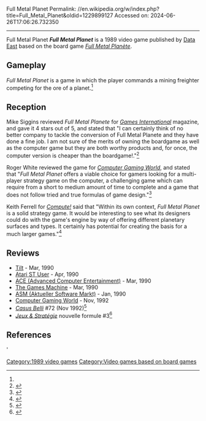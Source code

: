 Full Metal Planet
Permalink: //en.wikipedia.org/w/index.php?title=Full_Metal_Planet&oldid=1229899127
Accessed on: 2024-06-26T17:06:26.732350



------
Full Metal Planet
{{Short description|1989 video game}}
{{Infobox video game
| collapsible = 
| state = 
| italic title = 
| title = Full Metal Planet
| image = Full Metal Planet cover.jpg
| alt = 
| caption = 
| developer = Infogrames
| publisher = [[Data East]]
| series = 
| engine = 
| platforms = [[MS-DOS]], [[Classic Mac OS]], [[Amiga]]
| released = 1989
| genre = [[Turn-based strategy]]
| modes = 
}}'''''Full Metal Planet''''' is a 1989 video game published by [[Data East]] based on the board game ''[[Full Metal Planète]]''.

==Gameplay==
''Full Metal Planet'' is a game in which the player commands a mining freighter competing for the ore of a planet.<ref name="CGW80"/>

==Reception==
Mike Siggins reviewed ''Full Metal Planete'' for ''[[Games International]]'' magazine, and gave it 4 stars out of 5, and stated that "I can certainly think of no better company to tackle the conversion of Full Metal Planete and they have done a fine job. I am not sure of the merits of owning the boardgame as well as the computer game but they are both worthy products and, for once, the computer version is cheaper than the boardgame!."<ref name="gi12">{{cite journal | last = Siggins |first = Mike | title =Computer Games | journal = [[Games International]] | issue = 12 | pages =48–49 |date=January 1990}}</ref>

Roger White reviewed the game for ''[[Computer Gaming World]]'', and stated that "''Full Metal Planet'' offers a viable choice for gamers looking for a multi-player strategy game on the computer, a challenging game which can require from a short to medium amount of time to complete and a game that does not follow tried and true formulas of game design."<ref name="CGW80">{{cite magazine |last=White |first=Roger |title=The Tides of Ambition: Data East's Full Metal Planet |magazine=Computer Gaming World |date=March 1991 |volume=1 |issue=80 |pages=40, 42}}</ref>

Keith Ferrell for ''[[Compute!]]'' said that "Within its own context, ''Full Metal Planet'' is a solid strategy game. It would be interesting to see what its designers could do with the game's engine by way of offering different planetary surfaces and types. It certainly has potential for creating the basis for a much larger games."<ref>{{cite web | url=https://archive.org/details/1991-05-compute-magazine/page/n179/mode/2up | title=Compute! Magazine Issue 129 | date=May 1991 }}</ref>

==Reviews==
*[[Tilt (French magazine)|Tilt]] - Mar, 1990
*[[Atari ST User]] - Apr, 1990
*[[ACE (Advanced Computer Entertainment)]] - Mar, 1990
*[[The Games Machine]] - Mar, 1990
*[[ASM (Aktueller Software Markt)]] - Jan, 1990
*[[Computer Gaming World]] - Nov, 1992
* ''[[Casus Belli (magazine)|Casus Belli]]'' #72 (Nov 1992)<ref>{{cite web | url=https://archive.org/details/casus-belli-072/page/n67/mode/2up | title=Casus Belli #072 | date=1992 }}</ref>
*''[[:fr:Jeux et Stratégie|Jeux & Stratégie]]'' nouvelle formule #3<ref>{{cite web | url=https://archive.org/details/jeux-et-strategie-nf-3/page/22/mode/2up | title=Jeux & stratégie NF 3 | date=January 1990 }}</ref>

==References==
{{reflist}}'

[[Category:1989 video games]]
[[Category:Video games based on board games]]